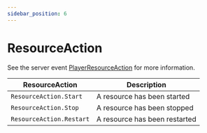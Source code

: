 ```yaml
---
sidebar_position: 6
---
```


# ResourceAction

See the server event [PlayerResourceAction](/server-api/events) for more information.

| ResourceAction | Description |
|--------|-------------|
| `ResourceAction.Start` | A resource has been started |
| `ResourceAction.Stop` | A resource has been stopped |
| `ResourceAction.Restart` | A resource has been restarted |